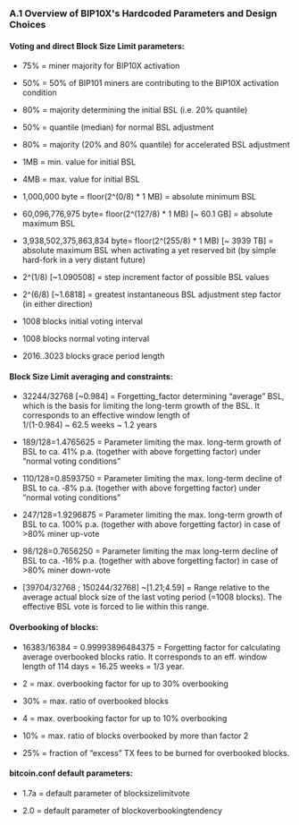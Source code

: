 ===A.1 Overview of BIP10X's Hardcoded Parameters and Design Choices===

====Voting and direct Block Size Limit parameters:====

* 75% = miner majority for BIP10X activation

* 50% = 50% of BIP101 miners are contributing to the BIP10X activation condition

* 80% = majority determining the initial BSL (i.e. 20% quantile)

* 50% = quantile (median) for normal BSL adjustment

* 80% = majority (20% and 80% quantile) for accelerated BSL adjustment 

* 1MB = min. value for initial BSL

* 4MB = max. value for initial BSL

* 1,000,000 byte = floor(2^(0/8) * 1 MB) = absolute minimum BSL

* 60,096,776,975 byte= floor(2^(127/8) * 1 MB) <nowiki>[~ 60.1 GB]</nowiki> = absolute maximum BSL

* 3,938,502,375,863,834 byte= floor(2^(255/8) * 1 MB) <nowiki>[~ 3939 TB]</nowiki> = absolute maximum BSL when activating a yet reserved bit (by simple hard-fork in a very distant future)

* 2^(1/8) <nowiki>[~1.090508]</nowiki> = step increment factor of possible BSL values

* 2^(6/8) <nowiki>[~1.6818]</nowiki> = greatest instantaneous BSL adjustment step factor (in either direction)

* 1008 blocks initial voting interval

* 1008 blocks normal voting interval

* 2016..3023 blocks grace period length

====Block Size Limit averaging and constraints:====

* 32244/32768 <nowiki>[~0.984]</nowiki> = Forgetting_factor determining “average” BSL, which is the basis for limiting the long-term growth of the BSL. It corresponds to an effective window length of<br>1/(1-0.984) ~ 62.5 weeks ~ 1.2 years

* 189/128=1.4765625 = Parameter limiting the max. long-term growth of BSL to ca. 41% p.a. (together with above forgetting factor) under “normal voting conditions”

* 110/128=0.8593750 = Parameter limiting the max. long-term decline of BSL to ca. ‑8% p.a. (together with above forgetting factor) under “normal voting conditions”

* 247/128=1.9296875 = Parameter limiting the max. long-term growth of BSL to ca. 100% p.a. (together with above forgetting factor) in case of >80% miner up-vote

* 98/128=0.7656250 = Parameter limiting the max long-term decline of BSL to ca. ‑16% p.a. (together with above forgetting factor) in case of >80% miner down-vote

* <nowiki>[39704/32768 ; 150244/32768] ~[1.21;4.59]</nowiki> = Range relative to the average actual block size of the last voting period (=1008 blocks). The effective BSL vote is forced to lie within this range.

====Overbooking of blocks:====

* 16383/16384 = 0.99993896484375 = Forgetting factor for calculating average overbooked blocks ratio. It corresponds to an eff. window length of 114 days = 16.25 weeks = 1/3 year.

* 2 = max. overbooking factor for up to 30% overbooking

* 30% = max. ratio of overbooked blocks 

* 4 = max. overbooking factor for up to 10% overbooking

* 10% = max. ratio of blocks overbooked by more than factor 2

* 25% = fraction of “excess” TX fees to be burned for overbooked blocks.

====bitcoin.conf default parameters:====

* 1.7a = default parameter of blocksizelimitvote

* 2.0 = default parameter of blockoverbookingtendency
